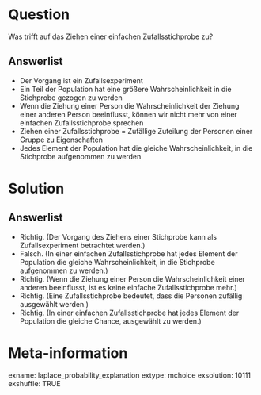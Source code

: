 Question 
======== 

Was trifft auf das Ziehen einer einfachen Zufallsstichprobe zu?

Answerlist
----------

* Der Vorgang ist ein Zufallsexperiment
* Ein Teil der Population hat eine größere Wahrscheinlichkeit in die Stichprobe gezogen zu werden
* Wenn die Ziehung einer Person die Wahrscheinlichkeit der Ziehung einer anderen Person beeinflusst, können wir nicht mehr von einer einfachen Zufallsstichprobe sprechen
* Ziehen einer Zufallsstichprobe = Zufällige Zuteilung der Personen einer Gruppe zu Eigenschaften
* Jedes Element der Population hat die gleiche Wahrscheinlichkeit, in die Stichprobe aufgenommen zu werden

Solution
========

Answerlist
----------

* Richtig. (Der Vorgang des Ziehens einer Stichprobe kann als Zufallsexperiment betrachtet werden.)
* Falsch. (In einer einfachen Zufallsstichprobe hat jedes Element der Population die gleiche Wahrscheinlichkeit, in die Stichprobe aufgenommen zu werden.)
* Richtig. (Wenn die Ziehung einer Person die Wahrscheinlichkeit einer anderen beeinflusst, ist es keine einfache Zufallsstichprobe mehr.)
* Richtig. (Eine Zufallsstichprobe bedeutet, dass die Personen zufällig ausgewählt werden.)
* Richtig. (In einer einfachen Zufallsstichprobe hat jedes Element der Population die gleiche Chance, ausgewählt zu werden.)

Meta-information
================
exname: laplace_probability_explanation
extype: mchoice 
exsolution: 10111
exshuffle: TRUE
